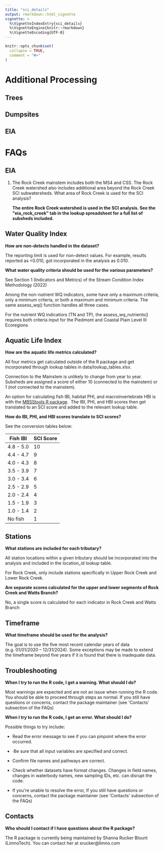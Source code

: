 ```yaml
---
title: "sci_details"
output: rmarkdown::html_vignette
vignette: >
  %\VignetteIndexEntry{sci_details}
  %\VignetteEngine{knitr::rmarkdown}
  %\VignetteEncoding{UTF-8}
---
```


```r
knitr::opts_chunk$set(
  collapse = TRUE,
  comment = "#>"
)
```

# Additional Processing

## Trees

## Dumpsites

## EIA

# FAQs

## EIA

1.  The Rock Creek mainstem includes both the MS4 and CSS. The Rock Creek watershed also includes additional area beyond the Rock Creek SCI subwatersheds. What area of Rock Creek is used for the SCI analysis?

    **The entire Rock Creek watershed is used in the SCI analysis. See the \"eia_rock_creek\" tab in the lookup spreadsheet for a full list of subsheds included.**

## Water Quality Index

**How are non-detects handled in the dataset?**

The reporting limit is used for non-detect values. For example, results reported as \<0.010, got incorporated in the analysis as 0.010.

**What water quality criteria should be used for the various parameters?**

See Section 1 (Indicators and Metrics) of the Stream Condition Index Methodology (2022)

Among the non-nutrient WQ indicators, some have only a maximum criteria, only a minimum criteria, or both a maximum and minimum criteria. The same assess_wq() function handles all three cases.

For the nutrient WQ indicatiors (TN and TP), the assess_wq_nutrients() requires both criteria input for the Piedmont and Coastal Plain Level III Ecoregions

## Aquatic Life Index

**How are the aquatic life metrics calculated?** 

All four metrics get calculated outside of the R package and get incorporated through lookup tables in data/lookup_tables.xlsx.

Connection to the Mainstem is unlikely to change from year to year. Subsheds are assigned a score of either 10 (connected to the mainstem) or 1 (not connected to the mainstem).

An option for calculating fish IBI, habitat PHI, and macroinvertebrate HBI is with the [MBSStools R package](https://leppott.github.io/MBSStools/articles/MBSStools_vignette.html).  The IBI, PHI, and HBI scores then get translated to an SCI score and added to the relevant lookup table.

**How do IBI, PHI, and HBI scores translate to SCI scores?**

See the conversion tables below:

| Fish IBI  | SCI Score |
|-----------|-----------|
| 4.8 - 5.0 | 10        |
| 4.4 - 4.7 | 9         |
| 4.0 - 4.3 | 8         |
| 3.5 - 3.9 | 7         |
| 3.0 - 3.4 | 6         |
| 2.5 - 2.9 | 5         |
| 2.0 - 2.4 | 4         |
| 1.5 - 1.9 | 3         |
| 1.0 - 1.4 | 2         |
| No fish   | 1         |

## Stations

**What stations are included for each tributary?**

All station locations within a given tributary should be incorporated into the analysis and included in the location_id lookup table.

For Rock Creek, only include stations specifically in Upper Rock Creek and Lower Rock Creek.

**Are separate scores calculated for the upper and lower segments of Rock Creek and Watts Branch?**

No, a single score is calculated for each indicator in Rock Creek and Watts Branch

## Timeframe

**What timeframe should be used for the analysis?**

The goal is to use the five most recent calendar years of data (e.g. 01/01/2020 -- 12/31/2024). Some exceptions may be made to extend the timeframe beyond five years if it is found that there is inadequate data.

## Troubleshooting

**When I try to run the R code, I get a warning. What should I do?**

Most warnings are expected and are not an issue when running the R code. You should be able to proceed through steps as normal. If you still have questions or concerns, contact the package maintainer (see \'Contacts\' subsection of the FAQs)

**When I try to run the R code, I get an error. What should I do?**

Possible things to try include:

-   Read the error message to see if you can pinpoint where the error occurred.

-   ·Be sure that all input variables are specified and correct.

-   Confirm file names and pathways are correct.

-   Check whether datasets have format changes. Changes in field names, changes in waterbody names, new sampling IDs, etc. can disrupt the code.

-   If you\'re unable to resolve the error, If you still have questions or concerns, contact the package maintainer (see \'Contacts\' subsection of the FAQs)

## Contacts

**Who should I contact if I have questions about the R package?**

The R package is currently being maintained by Shanna Rucker Blount (LimnoTech). You can contact her at srucker\@limno.com
